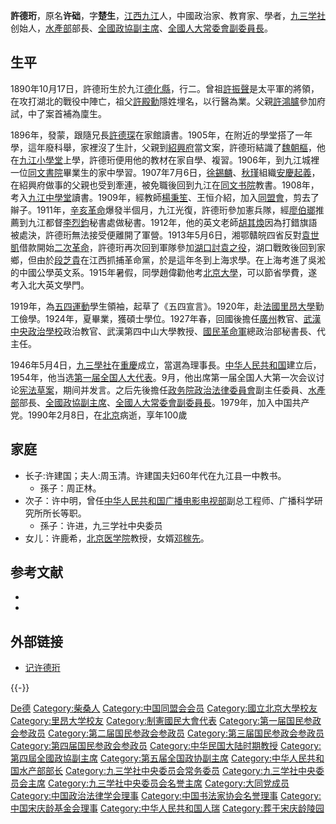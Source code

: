 {{Infobox_Person
|name = 許德珩
|image= 許德珩.jpg
|box_width= 
|occupation= 
|period = 
|birth_name=
|other_names =
|Sex =男
|birth_date= 1890年10月17日
|birth_place= {{QING-1889}}[[江西省|江西省]][[九江市|德化县]]
|death_date= {{death date and age|1990|2|8|1890|10|17}}
|death_place= {{PRC}}[[北京市|北京市]]
|nationality = {{PRC}}
|residence =
|party = [[九三學社|九三學社]]、[[中国共产党|中国共产党]]
|religion =
|spouse = [[劳君展|劳君展]]
|relatives =许建国（儿子）、[[邓稼先|邓稼先]]（女婿） 
|education= 
|past = 
|work =
|awards=
}}

'''許德珩'''{{BD|1890年|10月17日|1990年|2月8日|catIdx=X許}}，原名'''许础'''，字'''楚生'''，[[江西|江西]][[九江市|九江]]人，中國政治家、教育家、學者，[[九三学社|九三学社]]创始人，[[中华人民共和国水产部|水產部]]部長、[[全國政協副主席|全國政協副主席]]、[[全國人大常委會副委員長|全國人大常委會副委員長]]。

== 生平 ==
1890年10月17日，許德珩生於九江[[德化縣|德化縣]]，行二。曾祖[[許振聲|許振聲]]是太平軍的將領，在攻打湖北的戰役中陣亡，祖父[[許殿勳|許殿勳]]隱姓埋名，以行醫為業。父親[[許鴻臚|許鴻臚]]參加府試，中了案首補為廩生。{{cfn|許德珩|y=1987|p=1-13}}

1896年，發蒙，跟隨兄長[[許德琛|許德琛]]在家館讀書。1905年，在附近的學堂搭了一年學，這年廢科舉，家裡沒了生計，父親到[[紹興府|紹興府]]當文案，許德珩結識了[[魏朝樞|魏朝樞]]，他在[[九江小學堂|九江小學堂]]上學，許德珩便用他的教材在家自學、複習。1906年，到九江城裡一位[[同文書院|同文書院]]畢業生的家中學習。1907年7月6日，[[徐錫麟|徐錫麟]]、[[秋瑾|秋瑾]]組織[[安慶起義|安慶起義]]，在紹興府做事的父親也受到牽連，被免職後回到九江在[[同文书院|同文书院]]教書。1908年，考入[[江西省九江第一中学|九江中學堂]]讀書。1909年，經教師[[楊秉笙|楊秉笙]]、王恒介紹，加入[[同盟會|同盟會]]，剪去了辮子。1911年，[[辛亥革命|辛亥革命]]爆發半個月，九江光復，許德珩參加憲兵隊，經[[廖伯瑯|廖伯瑯]]推薦到九江都督[[李烈鈞|李烈鈞]]秘書處做秘書。1912年，他的英文老師[[胡其煥|胡其煥]]因為打錯旗語被處決，許德珩無法接受便離開了軍營。1913年5月6日，湘鄂贛皖四省反對[[袁世凱|袁世凱]]借款開始[[二次革命|二次革命]]，許德珩再次回到軍隊參加[[湖口起義|湖口討袁之役]]，湖口戰敗後回到家鄉，但由於[[段芝貴|段芝貴]]在江西抓捕革命黨，於是這年冬到上海求學。在上海考進了吳淞的中國公學英文系。1915年暑假，同學趙偉勸他考[[北京大學|北京大學]]，可以節省學費，遂考入北大英文學門。{{cfn|許德珩|y=1987|p=1-13}}

1919年，為[[五四運動|五四運動]]學生領袖，起草了《五四宣言》。{{cfn|許德珩|y=1987|p=13-85}}1920年，赴[[法國|法國]][[里昂大學|里昂大學]]勤工儉學。1924年，夏畢業，獲碩士學位。{{cfn|許德珩|y=1987|p=85-159}}1927年春，回國後擔任[[廣州|廣州]]教官、[[武漢|武漢]][[中央政治學校|中央政治學校]]政治教官、武漢第四中山大學教授、[[國民革命軍|國民革命軍]]總政治部秘書長、代主任。{{cfn|許德珩|y=1987|p=159-194}}

1946年5月4日，[[九三學社|九三學社]]在[[重庆陪都时期|重慶]]成立，當選為理事長。[[中华人民共和国|中华人民共和国]]建立后，1954年，他当选[[第一届全国人大代表|第一届全国人大代表]]。9月，他出席第一届全国人大第一次会议讨论[[中华人民共和国宪法_(1954年)|宪法草案]]，期间并发言。之后先後擔任[[政务院政治法律委員會|政务院政治法律委員會]]副主任委員、[[中华人民共和国水产部|水產部]]部長、[[全國政協副主席|全國政協副主席]]、[[全國人大常委會副委員長|全國人大常委會副委員長]]。1979年，加入中国共产党。1990年2月8日，在[[北京|北京]]病逝，享年100歲{{cfn|許德珩|y=1987|p=256-340}}

== 家庭 ==
*长子:许建国；夫人:周玉清。许建国夫妇60年代在九江县一中教书。
**孫子：周正林。
*次子：许中明，曾任[[中华人民共和国广播电影电视部|中华人民共和国广播电影电视部]]副总工程师、广播科学研究所所长等职。
**孫子：许进，九三学社中央委员
*女儿：许鹿希，[[北京大学医学部|北京医学院]]教授，女婿[[邓稼先|邓稼先]]。

== 参考文献 ==
{{Reflist}}
*{{cite book |author1=许德珩 |title=许德珩回忆录 |date=1987.04 |publisher=中国青年出版社 |location=北京|ref={{sfnRef|許德珩|y=1987}}}}
*{{cite book |author1=左用章 |title=许德珩与九三学社 |date=2004.05 |publisher=广东人民出版社 |location=广州 |isbn=7-218-04431-X|ref={{sfnRef|左用章|y=2004}}}}
== 外部链接 ==
* [https://web.archive.org/web/20111110170703/http://www.93jj.gov.cn/a/jiusanrenwu/2011/0101/167.html 记许德珩]

{{-}}
{{start box}}
{{s-ppo|[[中国民主党派|中国民主党派]]}}
{{s-new}}
{{s-title|[[九三學社|九三學社]][[中央委员会|中央委员会]]主席|1946年—1987年}}
{{s-after|[[周培源|周培源]]}}
{{end box}}

{{Navboxes 
| title  = 许德珩在[[中华人民共和国国务院|中华人民共和国国务院]]的职务
| list1  =
{{国务院/1|部门首长}}
{{国务院/2|部门首长}}
{{国务院/3|部门首长}}
}}
{{Navboxes 
| title  = 许德珩在[[九三学社|九三学社]]的职务
| list1  =
{{九三学社第一届中央理事会}}
{{九三学社第二届中央理事会}}
{{九三学社第三届中央委员会}}
{{九三学社第四届中央委员会}}
{{九三学社第五届中央委员会}}
{{九三学社第六届中央委员会}}
{{九三学社第七届中央委员会}}
{{九三学社第八届中央委员会}}
}}
{{Navboxes 
| title  = 许德珩在[[中国政治法律学会|中国政治法律学会]]的职务
| list1  =
{{中国政治法律学会第一届理事会}}
{{中国政治法律学会第二届理事会}}
{{中国政治法律学会第三届理事会}}
{{中国政治法律学会第四届理事会}}
}}
{{Navboxes 
| title  = 许德珩在[[中国书法家协会|中国书法家协会]]的职务
| list1  =
{{中国书法家协会第一届理事会}}
{{中国书法家协会第二届理事会}}
}}
{{Navboxes 
| title  = 许德珩在[[中国宋庆龄基金会|中国宋庆龄基金会]]的职务
| list1  =
{{宋庆龄基金会第一届理事会}}
}}
{{全国政协副主席}}

{{Authority control}}
{{DEFAULTSORT:Xu许}}
[[Category:許姓|De德]]
[[Category:柴桑人|Category:柴桑人]]
[[Category:中国同盟会会员|Category:中国同盟会会员]]
[[Category:國立北京大學校友|Category:國立北京大學校友]]
[[Category:里昂大学校友|Category:里昂大学校友]]
[[Category:制憲國民大會代表|Category:制憲國民大會代表]]
[[Category:第一届国民参政会参政员|Category:第一届国民参政会参政员]]
[[Category:第二届国民参政会参政员|Category:第二届国民参政会参政员]]
[[Category:第三届国民参政会参政员|Category:第三届国民参政会参政员]]
[[Category:第四届国民参政会参政员|Category:第四届国民参政会参政员]]
[[Category:中华民国大陆时期教授|Category:中华民国大陆时期教授]]
[[Category:第四屆全國政協副主席|Category:第四屆全國政協副主席]]
[[Category:第五届全国政协副主席|Category:第五届全国政协副主席]]
[[Category:中华人民共和国水产部部长|Category:中华人民共和国水产部部长]]
[[Category:九三学社中央委员会常务委员|Category:九三学社中央委员会常务委员]]
[[Category:九三学社中央委员会主席|Category:九三学社中央委员会主席]]
[[Category:九三学社中央委员会名誉主席|Category:九三学社中央委员会名誉主席]]
[[Category:大同党成员|Category:大同党成员]]
[[Category:中国政治法律学会理事|Category:中国政治法律学会理事]]
[[Category:中国书法家协会名誉理事|Category:中国书法家协会名誉理事]]
[[Category:中国宋庆龄基金会理事|Category:中国宋庆龄基金会理事]]
[[Category:中华人民共和国人瑞|Category:中华人民共和国人瑞]]
[[Category:葬于宋庆龄陵园|Category:葬于宋庆龄陵园]]